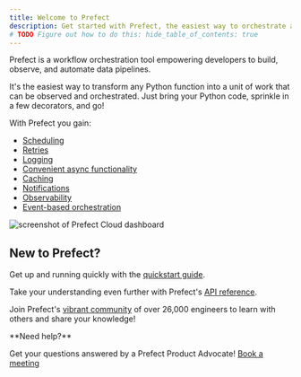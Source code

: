 ```yaml
---
title: Welcome to Prefect
description: Get started with Prefect, the easiest way to orchestrate and observe your data pipelines
# TODO Figure out how to do this: hide_table_of_contents: true
---
```


Prefect is a workflow orchestration tool empowering developers to build, observe, and automate data pipelines.

It's the easiest way to transform any Python function into a unit of work that can be observed and orchestrated. Just bring your Python code, sprinkle in a few decorators, and go!

With Prefect you gain:

* [Scheduling](/3.0rc/deploy/serve-flows/add-schedules)
* [Retries](/3.0rc/develop/write-tasks/index#task-arguments)
* [Logging](/3.0rc/develop/observe-workflows/logging/) 
* [Convenient async functionality](/3.0rc/develop/write-tasks/use-task-runners/#task-runners)
* [Caching](/3.0rc/develop/write-tasks/index#caching)
* [Notifications](/3.0rc/automate/events/automations-triggers/)
* [Observability](/3.0rc/manage/cloud/connect-to-cloud/index)
* [Event-based orchestration](/3.0rc/automate/events/webhook-triggers)

![screenshot of Prefect Cloud dashboard](/3.0rc/img/ui/cloud-dashboard.png)

## New to Prefect?

Get up and running quickly with the [quickstart guide](/3.0rc/get-started/quickstart/).

Take your understanding even further with Prefect's [API reference](/3.0rc/api-ref/).

Join Prefect's [vibrant community](/contribute/index/) of over 26,000 engineers to learn with others and share your knowledge!

<Tip>
**Need help?**

Get your questions answered by a Prefect Product Advocate! [Book a meeting](https://calendly.com/prefect-experts/prefect-product-advocates?utm_campaign=prefect_docs_cloud&utm_content=prefect_docs&utm_medium=docs&utm_source=docs)
</Tip>
